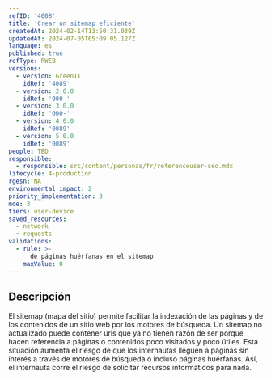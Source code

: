 ```yaml
---
refID: '4008'
title: 'Crear un sitemap eficiente'
createdAt: 2024-02-14T13:50:31.039Z
updatedAt: 2024-07-05T05:09:05.127Z
language: es
published: true
refType: RWEB
versions:
  - version: GreenIT
    idRef: '4089'
  - version: 2.0.0
    idRef: '000-'
  - version: 3.0.0
    idRef: '000-'
  - version: 4.0.0
    idRef: '0089'
  - version: 5.0.0
    idRef: '0089'
people: TBD
responsible:
  - responsible: src/content/personas/fr/referenceuser-seo.mdx
lifecycle: 4-production
rgesn: NA
environmental_impact: 2
priority_implementation: 3
moe: 3
tiers: user-device
saved_resources:
  - network
  - requests
validations:
  - rule: >-
      de páginas huérfanas en el sitemap
    maxValue: 0
---
```


## Descripción

El sitemap (mapa del sitio) permite facilitar la indexación de las páginas y de los contenidos de un sitio web por los motores de búsqueda. 
Un sitemap no actualizado puede contener urls que ya no tienen razón de ser porque hacen referencia a páginas o contenidos poco visitados y poco útiles.
Esta situación aumenta el riesgo de que los internautas lleguen a páginas sin interés a través de motores de búsqueda o incluso páginas huérfanas.
Así, el internauta corre el riesgo de solicitar recursos informáticos para nada.


